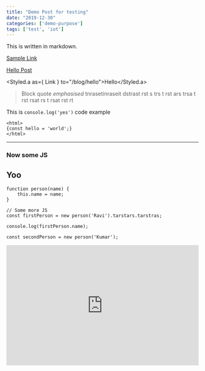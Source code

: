 ```yaml
---
title: "Demo Post for testing"
date: "2019-12-30"
categories: ['demo-purpose']
tags: ['test', 'iot']
---
```


This is written in markdown.

[Sample Link](https://google.com)

[Hello Post](/blog/hello)

<Styled.a as={ Link } to="/blog/hello">Hello</Styled.a>

<p></p>

> Block quote *emphasised*
> tnrasetinraseit dstrast rst s trs t rst ars trsa t rst rsat rs t rsat rst rt

This is `console.log('yes')` code example

```jsx{3}
<html>
{const hello = 'world';}
</html>
```
<p></p>

---

### Now some JS
<h2>Yoo</h2>

```javascript{2,5-8}
function person(name) {
    this.name = name;
}

// Some more JS
const firstPerson = new person('Ravi').tarstars.tarstras;

console.log(firstPerson.name);

const secondPerson = new person('Kumar');
```

<div style={{ width: '100%', textAlign: 'center' }}>
<iframe width="100%" height="315" src="https://www.youtube.com/embed/4n0xNbfJLR8" frameborder="0" allowfullscreen></iframe>
</div>
